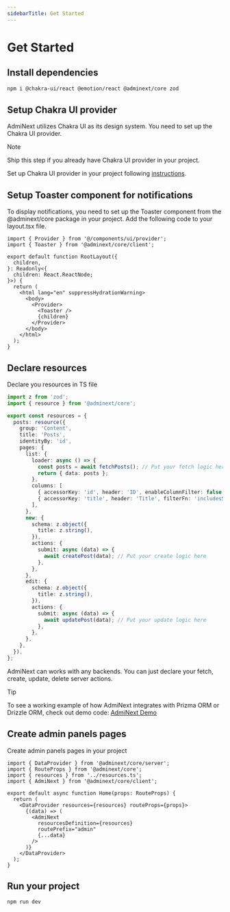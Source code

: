 ```yaml
---
sidebarTitle: Get Started
---
```



# Get Started

<Steps>

## Install dependencies

```sh npm2yarn copy
npm i @chakra-ui/react @emotion/react @adminext/core zod
```

## Setup Chakra UI provider

AdmiNext utilizes Chakra UI as its design system. You need to set up the Chakra UI provider.

> [!NOTE]
>
> Ship this step if you already have Chakra UI provider in your project.

Set up Chakra UI provider in your project following [instructions](https://chakra-ui.com/docs/get-started/frameworks/next-app#setup-provider).

## Setup Toaster component for notifications

To display notifications, you need to set up the Toaster component from the @adminext/core package in your project. Add the following code to your layout.tsx file.

```tsx {2,13} filename="app/layout.tsx"
import { Provider } from '@/components/ui/provider';
import { Toaster } from '@adminext/core/client';

export default function RootLayout({
  children,
}: Readonly<{
  children: React.ReactNode;
}>) {
  return (
    <html lang="en" suppressHydrationWarning>
      <body>
        <Provider>
          <Toaster />
          {children}
        </Provider>
      </body>
    </html>
  );
}
```

## Declare resources

Declare you resources in TS file

```typescript filename="app/admin/resources.ts" copy
import z from 'zod';
import { resource } from '@adminext/core';

export const resources = {
  posts: resource({
    group: 'Content',
    title: 'Posts',
    identityBy: 'id',
    pages: {
      list: {
        loader: async () => {
          const posts = await fetchPosts(); // Put your fetch logic here
          return { data: posts };
        },
        columns: [
          { accessorKey: 'id', header: 'ID', enableColumnFilter: false },
          { accessorKey: 'title', header: 'Title', filterFn: 'includesString' },
        ],
      },
      new: {
        schema: z.object({
          title: z.string(),
        }),
        actions: {
          submit: async (data) => {
            await createPost(data); // Put your create logic here
          },
        },
      },
      edit: {
        schema: z.object({
          title: z.string(),
        }),
        actions: {
          submit: async (data) => {
            await updatePost(data); // Put your update logic here
          },
        },
      },
    },
  }),
};
```

AdmiNext can works with any backends. You can just declare your fetch, create, update, delete server actions.

> [!TIP]
>
> To see a working example of how AdmiNext integrates with Prizma ORM or Drizzle ORM, check out demo code:
> [AdmiNext Demo](https://github.com/max-konin/AdmiNext/tree/master/apps/demo)

## Create admin panels pages

Create admin panels pages in your project

```tsx filename="app/admin/[[...resource]]/admin.page.tsx" copy
import { DataProvider } from '@adminext/core/server';
import { RouteProps } from '@adminext/core';
import { resources } from '../resources.ts';
import { AdmiNext } from '@adminext/core/client';

export default async function Home(props: RouteProps) {
  return (
    <DataProvider resources={resources} routeProps={props}>
      {(data) => (
        <AdmiNext
          resourcesDefinition={resources}
          routePrefix="admin"
          {...data}
        />
      )}
    </DataProvider>
  );
}
```

## Run your project

```sh npm2yarn copy
npm run dev
```

</Steps>
